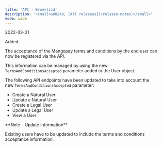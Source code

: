 ```yaml
---
title: 'API - Bromeliad'  
description: '<small>&#8249; [All releases](/release-notes)</small>'
mode: wide
---
```

<span class="date">2022-03-31</span>  
  
  
<div class="pill pill-green">Added</div>  
  

The acceptance of the Mangopay terms and conditions by the end user can now be registered via the API.  

This information can be managed by using the new `TermsAndConditionsAccepted` parameter added to the User object.  

The following API endpoints have been updated to take into account the new `TermsAndConditionsAccepted` parameter:  
- Create a Natural User  
- Update a Natural User  
- Create a Legal User  
- Update a Legal User  
- View a User  

<Note>  
**Note – Update information** 
  
Existing users have to be updated to include the terms and conditions acceptance information.  
</Note>